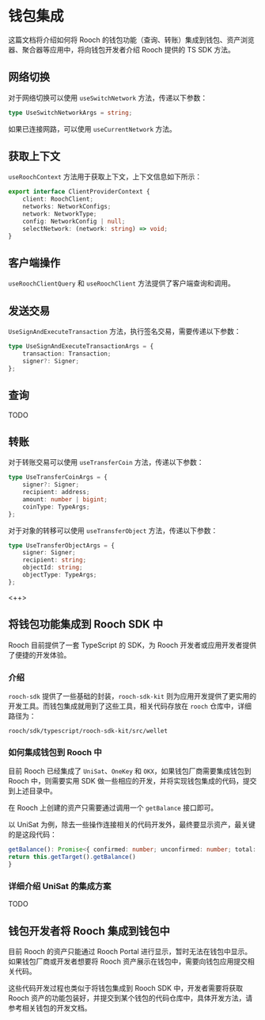 # 钱包集成

这篇文档将介绍如何将 Rooch 的钱包功能（查询、转账）集成到钱包、资产浏览器、聚合器等应用中，将向钱包开发者介绍 Rooch 提供的 TS SDK 方法。

## 网络切换

对于网络切换可以使用 `useSwitchNetwork` 方法，传递以下参数：

```ts
type UseSwitchNetworkArgs = string;
```

如果已连接网路，可以使用 `useCurrentNetwork` 方法。

## 获取上下文

`useRoochContext` 方法用于获取上下文，上下文信息如下所示：

```ts
export interface ClientProviderContext {
    client: RoochClient;
    networks: NetworkConfigs;
    network: NetworkType;
    config: NetworkConfig | null;
    selectNetwork: (network: string) => void;
}
```

## 客户端操作

`useRoochClientQuery` 和 `useRoochClient` 方法提供了客户端查询和调用。

## 发送交易

`UseSignAndExecuteTransaction` 方法，执行签名交易，需要传递以下参数：

```ts
type UseSignAndExecuteTransactionArgs = {
    transaction: Transaction;
    signer?: Signer;
};
```

## 查询

TODO

## 转账

对于转账交易可以使用 `useTransferCoin` 方法，传递以下参数：

```ts
type UseTransferCoinArgs = {
    signer?: Signer;
    recipient: address;
    amount: number | bigint;
    coinType: TypeArgs;
};
```

对于对象的转移可以使用 `useTransferObject` 方法，传递以下参数：

```ts
type UseTransferObjectArgs = {
    signer: Signer;
    recipient: string;
    objectId: string;
    objectType: TypeArgs;
};
```

<++>

## 将钱包功能集成到 Rooch SDK 中

Rooch 目前提供了一套 TypeScript 的 SDK，为 Rooch 开发者或应用开发者提供了便捷的开发体验。

### 介绍

`rooch-sdk` 提供了一些基础的封装，`rooch-sdk-kit` 则为应用开发提供了更实用的开发工具。而钱包集成就用到了这些工具，相关代码存放在 `rooch` 仓库中，详细路径为：

```
rooch/sdk/typescript/rooch-sdk-kit/src/wellet
```

### 如何集成钱包到 Rooch 中

目前 Rooch 已经集成了 `UniSat`、`OneKey` 和 `OKX`，如果钱包厂商需要集成钱包到 Rooch 中，则需要实用 SDK 做一些相应的开发，并将实现钱包集成的代码，提交到上述目录中。

在 Rooch 上创建的资产只需要通过调用一个 `getBalance` 接口即可。

以 UniSat 为例，除去一些操作连接相关的代码开发外，最终要显示资产，最关键的是这段代码：

```ts
getBalance(): Promise<{ confirmed: number; unconfirmed: number; total: string }> {
return this.getTarget().getBalance()
}
```

### 详细介绍 UniSat 的集成方案

TODO

## 钱包开发者将 Rooch 集成到钱包中

目前 Rooch 的资产只能通过 Rooch Portal 进行显示，暂时无法在钱包中显示。如果钱包厂商或开发者想要将 Rooch 资产展示在钱包中，需要向钱包应用提交相关代码。

这些代码开发过程也类似于将钱包集成到 Rooch SDK 中，开发者需要将获取 Rooch 资产的功能包装好，并提交到某个钱包的代码仓库中，具体开发方法，请参考相关钱包的开发文档。
